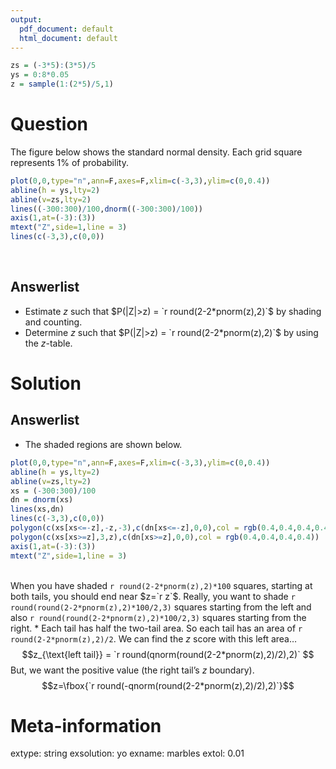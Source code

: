 ```yaml
---
output:
  pdf_document: default
  html_document: default
---
```

```r
zs = (-3*5):(3*5)/5
ys = 0:8*0.05
z = sample(1:(2*5)/5,1)
```

Question
========

The figure below shows the standard normal density. Each grid square represents 1% of probability.

```r
plot(0,0,type="n",ann=F,axes=F,xlim=c(-3,3),ylim=c(0,0.4))
abline(h = ys,lty=2)
abline(v=zs,lty=2)
lines((-300:300)/100,dnorm((-300:300)/100))
axis(1,at=(-3):(3))
mtext("Z",side=1,line = 3)
lines(c(-3,3),c(0,0))
```
\

Answerlist
--------
* Estimate $z$ such that $P(|Z|>z) = `r round(2-2*pnorm(z),2)`$ by shading and counting.
* Determine $z$ such that $P(|Z|>z) = `r round(2-2*pnorm(z),2)`$ by using the $z$-table.


Solution
========

Answerlist
--------

* The shaded regions are shown below. \newline
```r
plot(0,0,type="n",ann=F,axes=F,xlim=c(-3,3),ylim=c(0,0.4))
abline(h = ys,lty=2)
abline(v=zs,lty=2)
xs = (-300:300)/100
dn = dnorm(xs)
lines(xs,dn)
lines(c(-3,3),c(0,0))
polygon(c(xs[xs<=-z],-z,-3),c(dn[xs<=-z],0,0),col = rgb(0.4,0.4,0.4,0.4))
polygon(c(xs[xs>=z],3,z),c(dn[xs>=z],0,0),col = rgb(0.4,0.4,0.4,0.4))
axis(1,at=(-3):(3))
mtext("Z",side=1,line = 3)
``` 
\
\newline
When you have shaded `r round(2-2*pnorm(z),2)*100` squares, starting at both tails, you should end near $z=`r z`$. Really, you want to shade `r round(round(2-2*pnorm(z),2)*100/2,3)` squares starting from the left and also `r round(round(2-2*pnorm(z),2)*100/2,3)` squares starting from the right.
* Each tail has half the two-tail area. So each tail has an area of `r round(2-2*pnorm(z),2)/2`. We can find the $z$ score with this left area...
$$z_{\text{left tail}} = `r round(qnorm(round(2-2*pnorm(z),2)/2),2)` $$
But, we want the positive value (the right tail's $z$ boundary).
$$z=\fbox{`r round(-qnorm(round(2-2*pnorm(z),2)/2),2)`}$$



Meta-information
============
extype: string
exsolution: yo
exname: marbles
extol: 0.01

